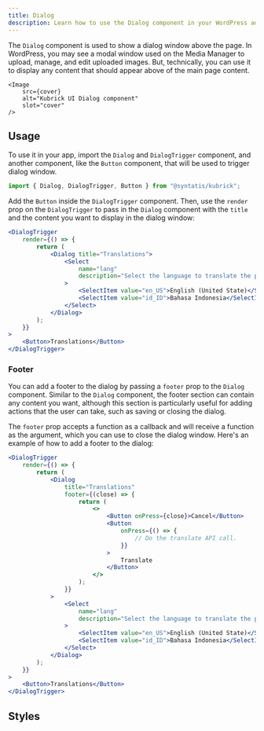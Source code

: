 ```yaml
---
title: Dialog
description: Learn how to use the Dialog component in your WordPress admin application.
---
```



<Lead
	storybook="/docs/components-dialog--docs"
	stackblitz="/edit/syntatis-kubrick-dialog?file=src%2FApp.jsx">
	The `Dialog` component is used to show a dialog window above the page. In
	WordPress, you may see a modal window used on the Media Manager to upload,
	manage, and edit uploaded images. But, technically, you can use it to display
	any content that should appear above of the main page content.

	<Image
		src={cover}
		alt="Kubrick UI Dialog component"
		slot="cover"
	/>
</Lead>

## Usage

To use it in your app, import the `Dialog` and `DialogTrigger` component, and another component, like the `Button` component, that will be used to trigger dialog window.

```jsx
import { Dialog, DialogTrigger, Button } from "@syntatis/kubrick";
```

Add the `Button` inside the `DialogTrigger` component. Then, use the `render` prop on the `DialogTrigger` to pass in the `Dialog` component with the `title` and the content you want to display in the dialog window:

```jsx collapse={12-14}
<DialogTrigger
	render={() => {
		return (
			<Dialog title="Translations">
				<Select
					name="lang"
					description="Select the language to translate the post"
				>
					<SelectItem value="en_US">English (United State)</SelectItem>
					<SelectItem value="id_ID">Bahasa Indonesia</SelectItem>
				</Select>
			</Dialog>
		);
	}}
>
	<Button>Translations</Button>
</DialogTrigger>
```

### Footer

You can add a footer to the dialog by passing a `footer` prop to the `Dialog` component. Similar to the `Dialog` component, the footer section can contain any content you want, although this section is particularly useful for adding actions that the user can take, such as saving or closing the dialog.

The `footer` prop accepts a function as a callback and will receive a function as the argument, which you can use to close the dialog window. Here's an example of how to add a footer to the dialog:

```jsx {6-17} collapse={25-28}
<DialogTrigger
	render={() => {
		return (
			<Dialog
				title="Translations"
				footer={(close) => {
					return (
						<>
							<Button onPress={close}>Cancel</Button>
							<Button
								onPress={() => {
									// Do the translate API call.
								}}
							>
								Translate
							</Button>
						</>
					);
				}}
			>
				<Select
					name="lang"
					description="Select the language to translate the post"
				>
					<SelectItem value="en_US">English (United State)</SelectItem>
					<SelectItem value="id_ID">Bahasa Indonesia</SelectItem>
				</Select>
			</Dialog>
		);
	}}
>
	<Button>Translations</Button>
</DialogTrigger>
```

## Styles

<Table
	component="Dialog"
	items={[
		["root", "The root element of the dialog window."],
		["modal", "The root element of the modal overlay."],
		["title", "The title section of the dialog window."],
		["content", "The content section of the dialog window."],
		["footer", "The footer section of the dialog window."],
	]}
/>

